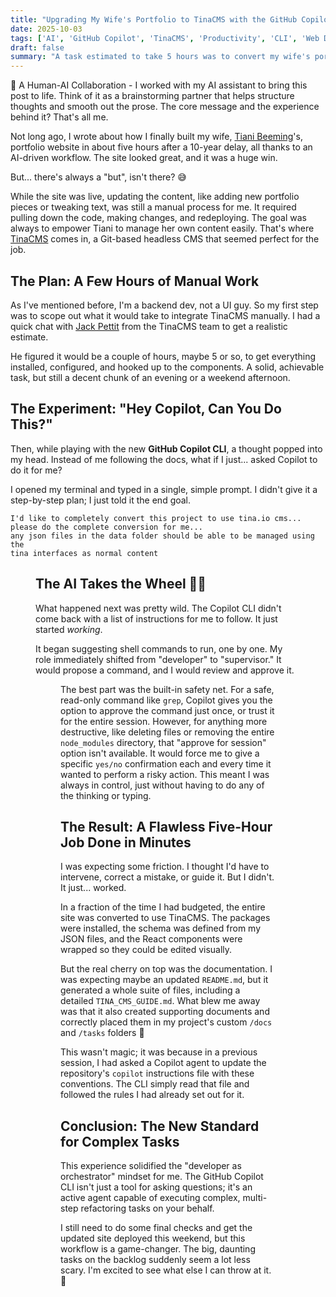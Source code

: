 ```yaml
---
title: "Upgrading My Wife's Portfolio to TinaCMS with the GitHub Copilot CLI"
date: 2025-10-03
tags: ['AI', 'GitHub Copilot', 'TinaCMS', 'Productivity', 'CLI', 'Web Development']
draft: false
summary: "A task estimated to take 5 hours was to convert my wife's portfolio to use TinaCMS. I decided to see if the new GitHub Copilot CLI could do it for me. The result was surprising."
---
```


🤝 A Human-AI Collaboration - I worked with my AI assistant to bring this post to life. Think of it as a brainstorming partner that helps structure thoughts and smooth out the prose. The core message and the experience behind it? That's all me.

Not long ago, I wrote about how I finally built my wife, [Tiani Beeming](https://tianibeeming.com)'s, portfolio website in about five hours after a 10-year delay, all thanks to an AI-driven workflow. The site looked great, and it was a huge win.

But... there's always a "but", isn't there? 😅

While the site was live, updating the content, like adding new portfolio pieces or tweaking text, was still a manual process for me. It required pulling down the code, making changes, and redeploying. The goal was always to empower Tiani to manage her own content easily. That's where [TinaCMS](https://tina.io/) comes in, a Git-based headless CMS that seemed perfect for the job.

## The Plan: A Few Hours of Manual Work

As I've mentioned before, I'm a backend dev, not a UI guy. So my first step was to scope out what it would take to integrate TinaCMS manually. I had a quick chat with [Jack Pettit](https://au.linkedin.com/in/jackdevau) from the TinaCMS team to get a realistic estimate.

He figured it would be a couple of hours, maybe 5 or so, to get everything installed, configured, and hooked up to the components. A solid, achievable task, but still a decent chunk of an evening or a weekend afternoon.

## The Experiment: "Hey Copilot, Can You Do This?"

Then, while playing with the new **GitHub Copilot CLI**, a thought popped into my head. Instead of me following the docs, what if I just... asked Copilot to do it for me?

I opened my terminal and typed in a single, simple prompt. I didn't give it a step-by-step plan; I just told it the end goal.

```
I'd like to completely convert this project to use tina.io cms... 
please do the complete conversion for me... 
any json files in the data folder should be able to be managed using the 
tina interfaces as normal content
```

<Figure
key="/images/copilot-cli-initial-prompt.png"
src="/images/copilot-cli-initial-prompt.png"
alt="A terminal window showing the GitHub Copilot CLI prompt being entered to start the TinaCMS conversion."
width="0" height="0"
caption="Just a single, high-level prompt to kick things off. Let's see what happens..."
/>

## The AI Takes the Wheel 🧑‍✈️

What happened next was pretty wild. The Copilot CLI didn't come back with a list of instructions for me to follow. It just started *working*.

It began suggesting shell commands to run, one by one. My role immediately shifted from "developer" to "supervisor." It would propose a command, and I would review and approve it.

<Figure
key="/images/copilot-cli-approving-command.png"
src="/images/copilot-cli-approving-command.png"
alt="A screenshot of the Copilot CLI prompting the user for permission to run a command like 'npm install'."
width="0" height="0"
caption="My main job was to review and approve the commands Copilot wanted to run."
/>

The best part was the built-in safety net. For a safe, read-only command like `grep`, Copilot gives you the option to approve the command just once, or trust it for the entire session. However, for anything more destructive, like deleting files or removing the entire `node_modules` directory, that "approve for session" option isn't available. It would force me to give a specific `yes/no` confirmation each and every time it wanted to perform a risky action. This meant I was always in control, just without having to do any of the thinking or typing.

## The Result: A Flawless Five-Hour Job Done in Minutes

I was expecting some friction. I thought I'd have to intervene, correct a mistake, or guide it. But I didn't. It just... worked.

In a fraction of the time I had budgeted, the entire site was converted to use TinaCMS. The packages were installed, the schema was defined from my JSON files, and the React components were wrapped so they could be edited visually.

But the real cherry on top was the documentation. I was expecting maybe an updated `README.md`, but it generated a whole suite of files, including a detailed `TINA_CMS_GUIDE.md`. What blew me away was that it also created supporting documents and correctly placed them in my project's custom `/docs` and `/tasks` folders 🤯

This wasn't magic; it was because in a previous session, I had asked a Copilot agent to update the repository's `copilot` instructions file with these conventions. The CLI simply read that file and followed the rules I had already set out for it.

## Conclusion: The New Standard for Complex Tasks

This experience solidified the "developer as orchestrator" mindset for me. The GitHub Copilot CLI isn't just a tool for asking questions; it's an active agent capable of executing complex, multi-step refactoring tasks on your behalf.

I still need to do some final checks and get the updated site deployed this weekend, but this workflow is a game-changer. The big, daunting tasks on the backlog suddenly seem a lot less scary. I'm excited to see what else I can throw at it. 🚀

